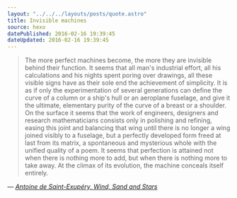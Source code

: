 ```yaml
---
layout: "../../../layouts/posts/quote.astro"
title: Invisible machines
source: hexo
datePublished: 2016-02-16 19:39:45
dateUpdated: 2016-02-16 19:39:45
---
```


> The more perfect machines become, the more they are invisible behind their function. It seems that all man's industrial effort, all his calculations and his nights spent poring over drawings, all these visible signs have as their sole end the achievement of simplicity. It is as if only the experimentation of several generations can define the curve of a column or a ship's hull or an aeroplane fuselage, and give it the ultimate, elementary purity of the curve of a breast or a shoulder. On the surface it seems that the work of engineers, designers and research mathematicians consists only in polishing and refining, easing this joint and balancing that wing until there is no longer a wing joined visibly to a fuselage, but a perfectly developed form freed at last from its matrix, a spontaneous and mysterious whole with the unified quality of a poem. It seems that perfection is attained not when there is nothing more to add, but when there is nothing more to take away. At the climax of its evolution, the machine conceals itself entirely.

— <cite>[Antoine de Saint-Exupéry, _Wind, Sand and Stars_](https://www.goodreads.com/book/show/8837.Wind_Sand_and_Stars)</cite>
